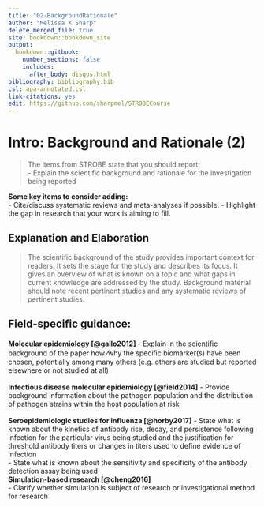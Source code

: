 ---
title: "02-BackgroundRationale"
author: "Melissa K Sharp"
delete_merged_file: true
site: bookdown::bookdown_site
output:
  bookdown::gitbook:
    number_sections: false 
    includes: 
      after_body: disqus.html
bibliography: bibliography.bib
csl: apa-annotated.csl
link-citations: yes
edit: https://github.com/sharpmel/STROBECourse
---

# Intro: Background and Rationale (2) {-}  
> The items from STROBE state that you should report:  
- Explain the scientific background and rationale for the investigation being reported  

**Some key items to consider adding:**  
- Cite/discuss systematic reviews and meta-analyses if possible. 
- Highlight the gap in research that your work is aiming to fill.
</br>  

## Explanation and Elaboration </br>
> The scientific background of the study provides important context for readers. It sets the stage for the study and describes its focus. It gives an overview of what is known on a topic and what gaps in current knowledge are addressed by the study. Background material should note recent pertinent studies and any systematic reviews of pertinent studies.

<h2> Field-specific guidance:</h2>
**Molecular epidemiology [@gallo2012]** 
-	Explain in the scientiﬁc background of the paper how ⁄why the speciﬁc biomarker(s) have been chosen, potentially among many others (e.g. others are studied but reported elsewhere or not studied at all)  
</br>
**Infectious disease molecular epidemiology [@field2014]** 
-	Provide background information about the pathogen population and the distribution of pathogen strains within the host population at risk  
</br>
**Seroepidemiologic studies for influenza [@horby2017]**
-	State what is known about the kinetics of antibody rise, decay, and persistence following infection for the particular virus being studied and the justification for threshold antibody titers or changes in titers used to define evidence of infection  
-	State what is known about the sensitivity and specificity of the antibody detection assay being used
</br>
**Simulation-based research [@cheng2016]**  
-	Clarify whether simulation is subject of research or investigational method for research
